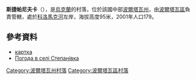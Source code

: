 {{coord|49|37|43|N|34|49|26|E|scale:100000_region:UA|display=title}}

'''斯捷帕尼夫卡'''（{{lang-uk|Степанівка}}），是[[烏克蘭|烏克蘭]]的村落，位於該國中部[[波爾塔瓦州|波爾塔瓦州]]，由[[波爾塔瓦區|波爾塔瓦區]]負責管轄，處於[[科洛馬克河|科洛馬克河]]左岸，海拔高度95米，2001年人口179。

==參考資料==
* [http://gska2.rada.gov.ua/pls/z7502/A005?rdat1=20.11.2007&rf7571=26394 картка]{{dead link|date=2018年3月 |bot=InternetArchiveBot |fix-attempted=yes }}
* [http://weather.in.ua/ua/poltavskaja/25135 Погода в селі Степанівка] {{Wayback|url=http://weather.in.ua/ua/poltavskaja/25135 |date=20111220033737 }}

{{DEFAULTSORT:Степанівка}}
[[Category:波爾塔瓦州村落|Category:波爾塔瓦州村落]]
[[Category:波爾塔瓦區村落|Category:波爾塔瓦區村落]]


{{Poltava-geo-stub}}